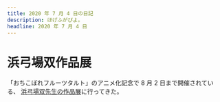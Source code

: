 ```yaml
---
title: 2020 年 7 月 4 日の日記
description: ほげふがぴよ。
headline: 2020 年 7 月 4 日
---
```

# 浜弓場双作品展

「おちこぼれフルーツタルト」のアニメ化記念で 8 月 2 日まで開催されている、
[浜弓場双先生の作品展](http://www.gofa.co.jp/art/200527_hamayumiba/)に行ってきた。
